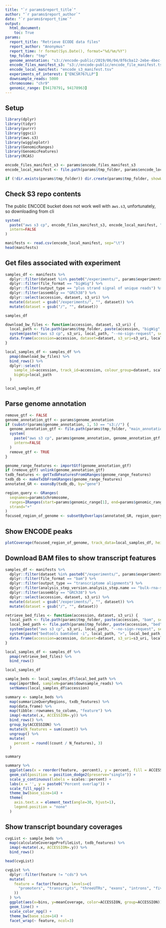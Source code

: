```yaml
---
title: "`r params$report_title`"
author: "`r params$report_author`"
date: "`r params$report_time`"
output:
  html_document:
    toc: True
params:
  report_title: "Retrieve ECODE data files"
  report_author: "Anonymus"
  report_time: !r format(Sys.Date(), format="%d/%m/%Y")
  tmp_folder: "tmp"
  genome_annotation: "s3://encode-public/2019/06/04/8f6cba12-2ebe-4bec-a15d-53f498979de0/gencode.v29.primary_assembly.annotation_UCSC_names.gtf.gz"
  encode_files_manifest_s3: "s3://encode-public/encode_file_manifest.tsv"
  encode_local_manifest: "encode_s3_manifest.tsv"
  experiments_of_interest: ["ENCSR767LLP"]
  downsample_reads: 5000
  chromosome: "chr9"
  genomic_range: [94178791, 94178963]
---
```


## Setup

```r
library(dplyr)
library(tidyr)
library(purrr)
library(ggsci)
library(aws.s3)
library(wiggleplotr)
library(GenomicRanges)
library(GenomicFeatures)
library(RCAS)
```

```r
encode_files_manifest_s3 <- params$encode_files_manifest_s3
encode_local_manifest <- file.path(params$tmp_folder, params$encode_local_manifest)

if (!dir.exists(params$tmp_folder)) dir.create(params$tmp_folder, showWarnings=FALSE, recursive=TRUE)
```

## Check S3 repo contents

The public ENCODE bucket does not work well with `aws.s3`, unfortunately, so downloading from cli

```r
system(
  paste("aws s3 cp", encode_files_manifest_s3, encode_local_manifest, "--no-sign-request", sep=" "),
  intern=FALSE
)
```

```r
manifests <- read.csv(encode_local_manifest, sep="\t")
head(manifests)
```

## Get files associated with experiment

```r
samples_df <- manifests %>%
  dplyr::filter(dataset %in% paste0("/experiments/", params$experiments_of_interest, "/")) %>%
  dplyr::filter(file_format == "bigWig") %>%
  dplyr::filter(output_type == "plus strand signal of unique reads") %>%
  dplyr::filter(assembly == "GRCh38") %>%
  dplyr::select(accession, dataset, s3_uri) %>%
  mutate(dataset = gsub("/experiments/", "", dataset)) %>%
  mutate(dataset = gsub("/", "", dataset))

samples_df
```

```r
download_bw_files <- function(accession, dataset, s3_uri) {
  local_path <- file.path(params$tmp_folder, paste(accession, "bigWig", sep="."))
  system(paste("aws s3 cp", s3_uri, local_path, "--no-sign-request", sep=" "), intern=FALSE)
  data.frame(accession=accession, dataset=dataset, s3_uri=s3_uri, local_path, scaling_factor=1)
}

local_samples_df <- samples_df %>%
  pmap(download_bw_files) %>%
  bind_rows() %>%
  dplyr::select(
    sample_id=accession, track_id=accession, colour_group=dataset, scaling_factor,
    bigWig=local_path
  )

local_samples_df
```

## Parse genome annotation

```r
remove_gtf <- FALSE
genome_annotation_gtf <- params$genome_annotation
if (substr(params$genome_annotation, 1, 5) == "s3://") {
  genome_annotation_gtf <- file.path(params$tmp_folder, "main_annotation.gtf.gz")
  system(
    paste("aws s3 cp", params$genome_annotation, genome_annotation_gtf, "--no-sign-request", sep=" "),
    intern=FALSE
  )
  remove_gtf <- TRUE
}
```

```r
genome_range_features <- importGtf(genome_annotation_gtf)
if (remove_gtf) unlink(genome_annotation_gtf)
txdb_features <- getTxdbFeaturesFromGRanges(genome_range_features)
txdb_db <- makeTxDbFromGRanges(genome_range_features)
annotated_GR <- exonsBy(txdb_db, by="gene")
```

```r
region_query <- GRanges(
  seqnames=params$chromosome,
  ranges=IRanges(start=params$genomic_range[1], end=params$genomic_range[2]),
  strand="+"
)
focused_region_of_genome <- subsetByOverlaps(annotated_GR, region_query)
```

## Show ENCODE peaks
```r
plotCoverage(focused_region_of_genome, track_data=local_samples_df, heights=c(4,1))
```

## Download BAM files to show transcript features

```r
samples_df <- manifests %>%
  dplyr::filter(dataset %in% paste0("/experiments/", params$experiments_of_interest, "/")) %>%
  dplyr::filter(file_format == "bam") %>%
  dplyr::filter(output_type == "transcriptome alignments") %>%
  dplyr::filter(analysis_step_version.analysis_step.name == "bulk-rna-seq-alignment-step-v-1") %>%
  dplyr::filter(assembly == "GRCh38") %>%
  dplyr::select(accession, dataset, s3_uri) %>%
  mutate(dataset = gsub("/experiments/", "", dataset)) %>%
  mutate(dataset = gsub("/", "", dataset))

retrieve_bed_files <- function(accession, dataset, s3_uri) {
  local_path <- file.path(params$tmp_folder, paste(accession, "bam", sep="."))
  local_bed_path <- file.path(params$tmp_folder, paste(accession, "bed", sep="."))
  system(paste("aws s3 cp", s3_uri, local_path, "--no-sign-request", sep=" "), intern=FALSE)
  system(paste("bedtools bamtobed -i", local_path, ">", local_bed_path, sep=" "), intern=FALSE)
  data.frame(accession=accession, dataset=dataset, s3_uri=s3_uri, local_bed_path)
}

local_samples_df <- samples_df %>%
  pmap(retrieve_bed_files) %>%
  bind_rows()

local_samples_df
```

```r
sample_beds <- local_samples_df$local_bed_path %>%
  map(importBed, sampleN=params$downsample_reads) %>%
  setNames(local_samples_df$accession)
```

```r
summary <- sample_beds %>%
  map(summarizeQueryRegions, txdb_features) %>%
  map(data.frame) %>%
  map(tibble::rownames_to_column, "feature") %>%
  imap(~mutate(.x, ACCESSION=.y)) %>%
  bind_rows() %>%
  group_by(ACCESSION) %>%
  mutate(N_features = sum(count)) %>%
  ungroup() %>%
  mutate(
    percent = round((count / N_features), 3)
  )

summary
```

```r
summary %>%
  ggplot(aes(x = reorder(feature, -percent), y = percent, fill = ACCESSION)) + 
  geom_col(position = position_dodge2(preserve="single")) +
  scale_y_continuous(labels = scales::percent) +
  labs(x = '', y = paste0("Percent overlap")) + 
  scale_fill_npg() +
  theme_bw(base_size=14) + 
  theme(
    axis.text.x = element_text(angle=30, hjust=1),
    legend.position = "none"
  )
```

## Show transcript boundary coverages

```r
cvgList <- sample_beds %>%
  map(calculateCoverageProfileList, txdb_features) %>%
  imap(~mutate(.x, ACCESSION=.y)) %>%
  bind_rows()

head(cvgList)
```

```r
cvgList %>%
  dplyr::filter(feature != "cds") %>%
  mutate(
    feature = factor(feature, levels=c(
      "promoters", "transcripts", "threeUTRs", "exons", "introns", "fiveUTRs"
    ))
  ) %>%
  ggplot(aes(x=bins, y=meanCoverage, color=ACCESSION, group=ACCESSION)) +
  geom_line() +
  scale_color_npg() +
  theme_bw(base_size=14) +
  facet_wrap(~ feature, ncol=3)
```